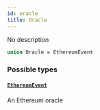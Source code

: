 ```yaml
---
id: oracle
title: Oracle
---
```



No description

```graphql
union Oracle = EthereumEvent
```


### Possible types

#### [`EthereumEvent`](/docs/mainnet/graphql/objects/ethereum-event) 

An Ethereum oracle




